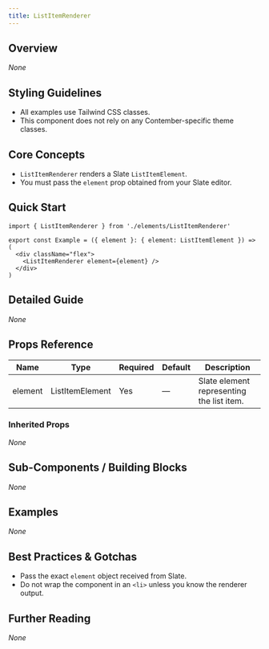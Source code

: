 ```yaml
---
title: ListItemRenderer
---
```


<!-- Edited by human: false -->
<!-- Examples count: 0 -->
<!-- Source examples: 0 -->
<!-- Playground examples: 0 -->
<!-- External examples: 0 -->
<!-- Import examples: 4 -->

## Overview  
_None_

## Styling Guidelines  
* All examples use Tailwind CSS classes.  
* This component does not rely on any Contember-specific theme classes.  

## Core Concepts  
* `ListItemRenderer` renders a Slate `ListItemElement`.  
* You must pass the `element` prop obtained from your Slate editor.  

## Quick Start  
```tsx
import { ListItemRenderer } from './elements/ListItemRenderer'

export const Example = ({ element }: { element: ListItemElement }) => (
  <div className="flex">
    <ListItemRenderer element={element} />
  </div>
)
```  

## Detailed Guide  
_None_

## Props Reference  

| Name    | Type | Required | Default | Description |
|---------|------|----------|---------|-------------|
| element | ListItemElement | Yes | — | Slate element representing the list item. |

### Inherited Props  
_None_

## Sub-Components / Building Blocks  
_None_

## Examples  
_None_

## Best Practices & Gotchas  
* Pass the exact `element` object received from Slate.  
* Do not wrap the component in an `<li>` unless you know the renderer output.  

## Further Reading  
_None_

<!-- End of Generated Documentation -->